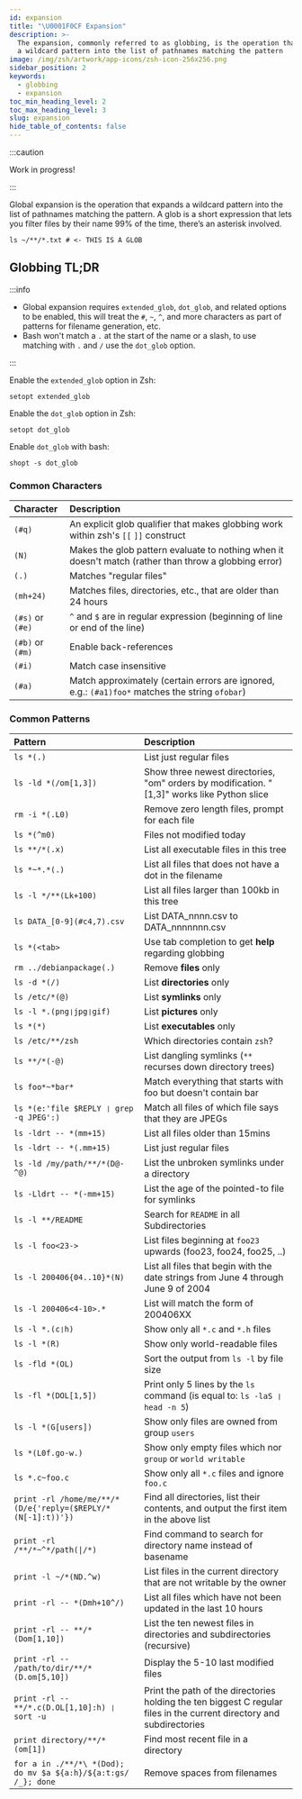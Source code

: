 ```yaml
---
id: expansion
title: "\U0001F0CF Expansion"
description: >-
  The expansion, commonly referred to as globbing, is the operation that expands
  a wildcard pattern into the list of pathnames matching the pattern
image: /img/zsh/artwork/app-icons/zsh-icon-256x256.png
sidebar_position: 2
keywords:
  - globbing
  - expansion
toc_min_heading_level: 2
toc_max_heading_level: 3
slug: expansion
hide_table_of_contents: false
---
```


<!-- TODO: Source: https://zsh.sourceforge.io/Doc/Release/Expansion.html#Expansion -->

:::caution

Work in progress!

:::

Global expansion is the operation that expands a wildcard pattern into the list of pathnames matching the pattern. A glob is a short expression that lets you filter files by their name 99% of the time, there’s an asterisk involved.

```shell
ls ~/**/*.txt # <- THIS IS A GLOB
```

## Globbing TL;DR

:::info

- Global expansion requires `extended_glob`, `dot_glob`, and related options to be enabled, this will treat the `#`, `~`, `^`, and more characters as part of patterns for filename generation, etc.
- Bash won't match a `.` at the start of the name or a slash, to use matching with `.` and `/` use the `dot_glob` option.

:::

Enable the `extended_glob` option in Zsh:

```shell
setopt extended_glob
```

Enable the `dot_glob` option in Zsh:

```shell
setopt dot_glob
```

Enable `dot_glob` with bash:

```shell
shopt -s dot_glob
```

### Common Characters

| Character        | Description                                                                                           |
| :--------------- | :---------------------------------------------------------------------------------------------------- |
| `(#q)`           | An explicit glob qualifier that makes globbing work within zsh's `[[` `]]` construct                  |
| `(N)`            | Makes the glob pattern evaluate to nothing when it doesn't match (rather than throw a globbing error) |
| `(.)`            | Matches "regular files"                                                                               |
| `(mh+24)`        | Matches files, directories, etc., that are older than 24 hours                                        |
| `(#s)` or `(#e)` | `^` and `$` are in regular expression (beginning of line or end of the line)                          |
| `(#b)` or `(#m)` | Enable back-references                                                                                |
| `(#i)`           | Match case insensitive                                                                                |
| `(#a)`           | Match approximately (certain errors are ignored, e.g.: `(#a1)foo*` matches the string `ofobar`)       |

### Common Patterns

| Pattern                                                        | Description                                                                                                           |
| :------------------------------------------------------------- | :-------------------------------------------------------------------------------------------------------------------- |
| `ls *(.)`                                                      | List just regular files                                                                                               |
| `ls -ld *(/om[1,3])`                                           | Show three newest directories, "om" orders by modification. "[1,3]" works like Python slice                           |
| `rm -i *(.L0)`                                                 | Remove zero length files, prompt for each file                                                                        |
| `ls *(^m0)`                                                    | Files not modified today                                                                                              |
| `ls **/*(.x)`                                                  | List all executable files in this tree                                                                                |
| `ls *~*.*(.)`                                                  | List all files that does not have a dot in the filename                                                               |
| `ls -l */**(Lk+100)`                                           | List all files larger than 100kb in this tree                                                                         |
| `ls DATA_[0-9](#c4,7).csv`                                     | List DATA_nnnn.csv to DATA_nnnnnnn.csv                                                                                |
| `ls *(<tab>`                                                   | Use tab completion to get **help** regarding globbing                                                                 |
| `rm ../debianpackage(.)`                                       | Remove **files** only                                                                                                 |
| `ls -d *(/)`                                                   | List **directories** only                                                                                             |
| `ls /etc/*(@)`                                                 | List **symlinks** only                                                                                                |
| `ls -l *.(png❘jpg❘gif)`                                        | List **pictures** only                                                                                                |
| `ls *(*)`                                                      | List **executables** only                                                                                             |
| `ls /etc/**/zsh`                                               | Which directories contain `zsh`?                                                                                      |
| `ls **/*(-@)`                                                  | List dangling symlinks (`**` recurses down directory trees)                                                           |
| `ls foo*~*bar*`                                                | Match everything that starts with foo but doesn't contain bar                                                         |
| `ls *(e:'file $REPLY ❘ grep -q JPEG':)`                        | Match all files of which file says that they are JPEGs                                                                |
| `ls -ldrt -- *(mm+15)`                                         | List all files older than 15mins                                                                                      |
| `ls -ldrt -- *(.mm+15)`                                        | List just regular files                                                                                               |
| `ls -ld /my/path/**/*(D@-^@)`                                  | List the unbroken symlinks under a directory                                                                          |
| `ls -Lldrt -- *(-mm+15)`                                       | List the age of the pointed-to file for symlinks                                                                      |
| `ls -l **/README`                                              | Search for `README` in all Subdirectories                                                                             |
| `ls -l foo<23->`                                               | List files beginning at `foo23` upwards (foo23, foo24, foo25, ..)                                                     |
| `ls -l 200406{04..10}*(N)`                                     | List all files that begin with the date strings from June 4 through June 9 of 2004                                    |
| `ls -l 200406<4-10>.*`                                         | List will match the form of 200406XX                                                                                  |
| `ls -l *.(c❘h)`                                                | Show only all `*.c` and `*.h` files                                                                                   |
| `ls -l *(R)`                                                   | Show only world-readable files                                                                                        |
| `ls -fld *(OL)`                                                | Sort the output from `ls -l` by file size                                                                             |
| `ls -fl *(DOL[1,5])`                                           | Print only 5 lines by the `ls` command (is equal to: `ls -laS ❘ head -n 5`)                                           |
| `ls -l *(G[users])`                                            | Show only files are owned from group `users`                                                                          |
| `ls *(L0f.go-w.)`                                              | Show only empty files which nor `group` or `world writable`                                                           |
| `ls *.c~foo.c`                                                 | Show only all `*.c` files and ignore `foo.c`                                                                          |
| `print -rl /home/me/**/*(D/e{'reply=($REPLY/*(N[-1]:t))'})`    | Find all directories, list their contents, and output the first item in the above list                                |
| `print -rl /**/*~^*/path(\|/*)`                                | Find command to search for directory name instead of basename                                                         |
| `print -l ~/*(ND.^w)`                                          | List files in the current directory that are not writable by the owner                                                |
| `print -rl -- *(Dmh+10^/)`                                     | List all files which have not been updated in the last 10 hours                                                       |
| `print -rl -- **/*(Dom[1,10])`                                 | List the ten newest files in directories and subdirectories (recursive)                                               |
| `print -rl -- /path/to/dir/**/*(D.om[5,10])`                   | Display the 5-10 last modified files                                                                                  |
| `print -rl -- **/*.c(D.OL[1,10]:h) ❘ sort -u`                  | Print the path of the directories holding the ten biggest C regular files in the current directory and subdirectories |
| `print directory/**/*(om[1])`                                  | Find most recent file in a directory                                                                                  |
| `for a in ./**/*\ *(Dod); do mv $a ${a:h}/${a:t:gs/ /_}; done` | Remove spaces from filenames                                                                                          |
